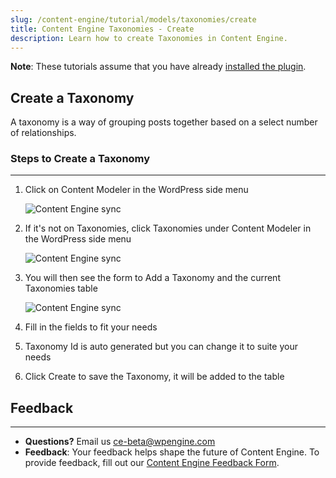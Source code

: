 ```yaml
---
slug: /content-engine/tutorial/models/taxonomies/create
title: Content Engine Taxonomies - Create
description: Learn how to create Taxonomies in Content Engine.
---
```


**Note**: These tutorials assume that you have already [installed the plugin](../../introduction.mdx).

## Create a Taxonomy

A taxonomy is a way of grouping posts together based on a select number of relationships.

### Steps to Create a Taxonomy
---

1. Click on Content Modeler in the WordPress side menu

    ![Content Engine sync](../../../images/acm-sidebar.png)

1. If it's not on Taxonomies, click Taxonomies under Content Modeler in the WordPress side menu

    ![Content Engine sync](../../../images/taxonomy-menu.png)

1. You will then see the form to Add a Taxonomy and the current Taxonomies table

    ![Content Engine sync](../../../images/taxonomies.png)

1. Fill in the fields to fit your needs

1. Taxonomy Id is auto generated but you can change it to suite your needs

1. Click Create to save the Taxonomy, it will be added to the table

## Feedback
---
- **Questions?** Email us ce-beta@wpengine.com
- **Feedback**: Your feedback helps shape the future of Content Engine. To provide feedback, fill out our [Content Engine Feedback Form](https://docs.google.com/forms/d/e/1FAIpQLSecvuZ_EMiTIOlTSwcW1JnPQcFbAcCOwGlhURkzBI8Ps9vFzA/viewform).
